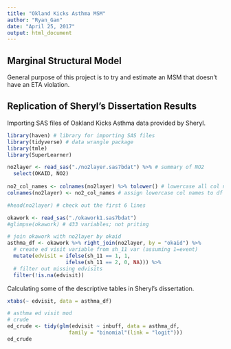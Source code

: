 ```yaml
---
title: "Okland Kicks Asthma MSM"
author: "Ryan_Gan"
date: "April 25, 2017"
output: html_document
---
```


## Marginal Structural Model

General purpose of this project is to try and estimate an MSM that doesn't have an ETA violation.

## Replication of Sheryl's Dissertation Results

Importing SAS files of Oakland Kicks Asthma data provided by Sheryl.

```r
library(haven) # library for importing SAS files
library(tidyverse) # data wrangle package
library(tmle)
library(SuperLearner)
```

```r


no2layer <- read_sas("./no2layer.sas7bdat") %>% # summary of NO2
  select(OKAID, NO2)
  
no2_col_names <- colnames(no2layer) %>% tolower() # lowercase all col names
colnames(no2layer) <- no2_col_names # assign lowercase col names to df

#head(no2layer) # check out the first 6 lines

okawork <- read_sas("./okawork1.sas7bdat")
#glimpse(okawork) # 433 variables; not priting

# join okawork with no2layer by okaid
asthma_df <- okawork %>% right_join(no2layer, by = "okaid") %>% 
  # create ed visit variable from sh_11 var (assuming 1=event)
  mutate(edvisit = ifelse(sh_11 == 1, 1,
                   ifelse(sh_11 == 2, 0, NA))) %>% 
  # filter out missing edvisits
  filter(!is.na(edvisit))

```

Calculating some of the descriptive tables in Sheryl's dissertation.

```r
xtabs(~ edvisit, data = asthma_df)
```

```r
# asthma ed visit mod
# crude 
ed_crude <- tidy(glm(edvisit ~ inbuff, data = asthma_df,
                    family = "binomial"(link = "logit")))
ed_crude
```
